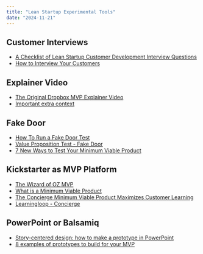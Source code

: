 ```yaml
---
title: "Lean Startup Experimental Tools"
date: "2024-11-21"
---
```


## Customer Interviews

- [A Checklist of Lean Startup Customer Development Interview Questions](external:https://arg0s.in/lean-startup-customer-development-interviews.html)
- [How to Interview Your Customers](external:https://customerdevlabs.com/2013/11/05/how-i-interview-customers/)

## Explainer Video

- [The Original Dropbox MVP Explainer Video](external:https://www.shortform.com/blog/dropbox-mvp-explainer-video/)
- [Important extra context](external:https://blog.launchtomorrow.com/dropbox-mvpexplainer-video-youre-missing-most-of-the-story/)

## Fake Door

- [How To Run a Fake Door Test](external:https://www.productspike.org/post/how-to-run-a-fake-door-test)
- [Value Proposition Test - Fake Door](external:https://kromatic.com/real-startup-book/4-evaluative-market-experiment/fake-door-smoke-test)
- [7 New Ways to Test Your Minimum Viable Product](external:https://www.sitepoint.com/7-new-ways-to-test-your-minimum-viable-product/)

## Kickstarter as MVP Platform

- [The Wizard of OZ MVP](external:https://www.yarandin.com/en/wizard-of-oz-mvp)
- [What is a Minimum Viable Product](external:https://rubygarage.org/blog/what-is-a-minimum-viable-product)
- [The Concierge Minimum Viable Product Maximizes Customer Learning](external:https://ibuildmvps.com/blog/the-concierge-minimum-viable-product-maximizes-customer-learning/)
- [Learningloop - Concierge](external:https://learningloop.io/plays/concierge)

## PowerPoint or Balsamiq

- [Story-centered design: how to make a prototype in PowerPoint](external:https://library.gv.com/story-centered-design-how-to-make-a-prototype-in-powerpoint-8ffd7ae084ec)
- [8 examples of prototypes to build for your MVP](external:https://www.productboard.com/blog/8-prototypes-examples-mvp/)
